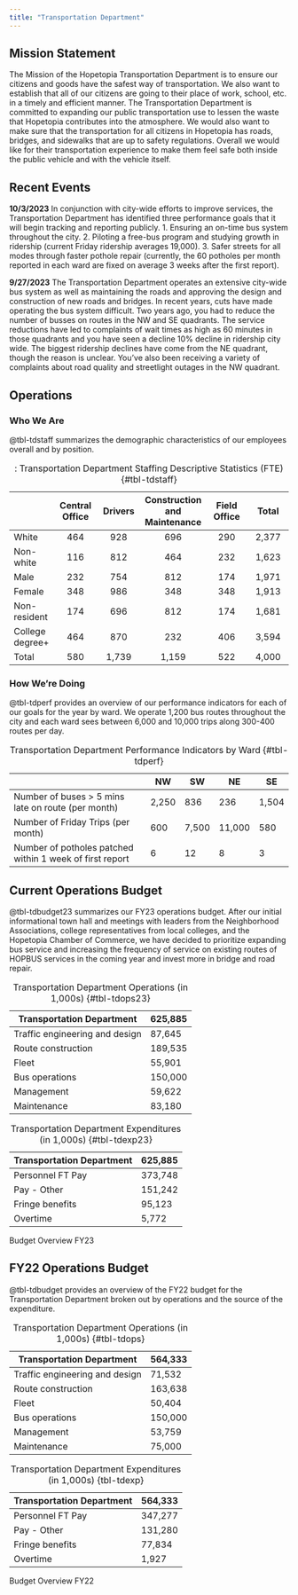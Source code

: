 ```yaml
---
title: "Transportation Department"
---
```


## Mission Statement

The Mission of the Hopetopia Transportation
Department is to ensure our citizens and goods have the safest way of transportation. We also want to establish that all of our citizens are going to their place of work, school, etc. in a timely and efficient manner. The Transportation Department is committed to expanding our public transportation use to lessen the waste that Hopetopia contributes into the atmosphere. We would also want to make sure that the transportation for all citizens in Hopetopia has roads, bridges, and sidewalks that are up to safety regulations. Overall we would like for their transportation experience to make them feel safe both inside the public vehicle and with the vehicle itself.

## Recent Events

::: callout-note
**10/3/2023** In conjunction with city-wide efforts to improve services, the Transportation Department has identified three performance goals that it will begin tracking and reporting publicly. 1. Ensuring an on-time bus system throughout the city. 2. Piloting a free-bus program and studying growth in ridership (current Friday ridership averages 19,000). 3. Safer streets for all modes through faster pothole repair (currently, the 60 potholes per month reported in each ward are fixed on average 3 weeks after the first report).
:::

::: callout-note
**9/27/2023** The Transportation Department operates an extensive city-wide bus system as well as maintaining the roads and approving the design and construction of new roads and bridges. In recent years, cuts have made operating the bus system difficult. Two years ago, you had to reduce the number of busses on routes in the NW and SE quadrants. The service reductions have led to complaints of wait times as high as 60 minutes in those quadrants and you have seen a decline 10% decline in ridership city wide. The biggest ridership declines have come from the NE quadrant, though the reason is unclear. You've also been receiving a variety of complaints about road quality and streetlight outages in the NW quadrant.
:::

## Operations

### Who We Are

@tbl-tdstaff summarizes the demographic characteristics of our employees overall and by position.

|                 | Central Office | Drivers | Construction and Maintenance | Field Office | Total |
|------------|:----------:|:----------:|:----------:|:----------:|:----------:|
| White           |      464       |   928   |             696              |     290      | 2,377 |
| Non-white       |      116       |   812   |             464              |     232      | 1,623 |
| Male            |      232       |   754   |             812              |     174      | 1,971 |
| Female          |      348       |   986   |             348              |     348      | 1,913 |
| Non-resident    |      174       |   696   |             812              |     174      | 1,681 |
| College degree+ |      464       |   870   |             232              |     406      | 3,594 |
| Total           |      580       |  1,739  |            1,159             |     522      | 4,000 |

: : Transportation Department Staffing Descriptive Statistics (FTE) {#tbl-tdstaff}

### How We're Doing

@tbl-tdperf provides an overview of our performance indicators for each of our goals for the year by ward. We operate 1,200 bus routes throughout the city and each ward sees between 6,000 and 10,000 trips along 300-400 routes per day.

|                                                    | NW    | SW  | NE  | SE    |
|----------------------------------------------------|-------|-----|-----|-------|
| Number of buses > 5 mins late on route  (per month)   | 2,250 | 836 | 236 | 1,504 |
| Number of Friday Trips (per month) | 600    | 7,500  | 11,000  | 580    |
| Number of potholes patched within 1 week of first report | 6     | 12  | 8   | 3     |

: Transportation Department Performance Indicators by Ward {#tbl-tdperf}


## Current Operations Budget

@tbl-tdbudget23 summarizes our FY23 operations budget. After our initial informational town hall and meetings with leaders from the Neighborhood Associations, college representatives from local colleges, and the Hopetopia Chamber of Commerce, we have decided to prioritize expanding bus service and increasing the frequency of service on existing routes of HOPBUS services in the coming year and invest more in bridge and road repair.

::: {#tbl-tdbudget23 layout-ncol="2"}
| Transportation Department      | 625,885 |
|--------------------------------|---------|
| Traffic engineering and design | 87,645  |
| Route construction             | 189,535 |
| Fleet                          | 55,901  |
| Bus operations                 | 150,000 |
| Management                     | 59,622  |
| Maintenance                    | 83,180  |

: Transportation Department Operations (in 1,000s) {#tbl-tdops23}

| Transportation Department | 625,885 |
|---------------------------|---------|
| Personnel FT Pay          | 373,748 |
| Pay - Other               | 151,242 |
| Fringe benefits           | 95,123  |
| Overtime                  | 5,772   |

: Transportation Department Expenditures (in 1,000s) {#tbl-tdexp23}

Budget Overview FY23
:::

## FY22 Operations Budget

@tbl-tdbudget provides an overview of the FY22 budget for the Transportation Department broken out by operations and the source of the expenditure.

::: {#tbl-tdbudget layout-ncol="2"}
| Transportation Department      | 564,333 |
|--------------------------------|---------|
| Traffic engineering and design | 71,532  |
| Route construction             | 163,638 |
| Fleet                          | 50,404  |
| Bus operations                 | 150,000 |
| Management                     | 53,759  |
| Maintenance                    | 75,000  |

: Transportation Department Operations (in 1,000s) {#tbl-tdops}

| Transportation Department | 564,333 |
|---------------------------|---------|
| Personnel FT Pay          | 347,277 |
| Pay - Other               | 131,280 |
| Fringe benefits           | 77,834  |
| Overtime                  | 1,927   |

: Transportation Department Expenditures (in 1,000s) {tbl-tdexp}

Budget Overview FY22
:::
